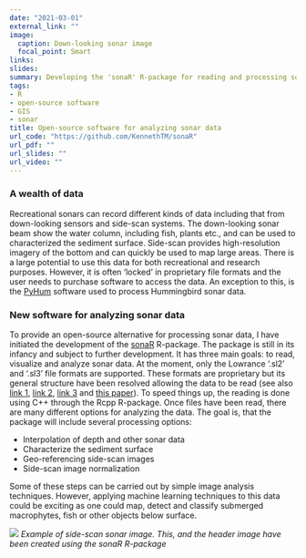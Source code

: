 ```yaml
---
date: "2021-03-01"
external_link: ""
image: 
  caption: Down-looking sonar image
  focal_point: Smart
links:
slides: 
summary: Developing the 'sonaR' R-package for reading and processing sonar data
tags:
- R
- open-source software
- GIS
- sonar
title: Open-source software for analyzing sonar data
url_code: "https://github.com/KennethTM/sonaR"
url_pdf: ""
url_slides: ""
url_video: ""
---
```


### A wealth of data

Recreational sonars can record different kinds of data including that from down-looking sensors and side-scan systems. The down-looking sonar beam show the water column, including fish, plants etc., and can be used to characterized the sediment surface. Side-scan provides high-resolution imagery of the bottom and can quickly be used to map large areas. There is a large potential to use this data for both recreational and research purposes. However, it is often 'locked' in proprietary file formats and the user needs to purchase software to access the data. An exception to this, is the [PyHum](https://github.com/dbuscombe-usgs/PyHum) software used to process Hummingbird sonar data.

### New software for analyzing sonar data

To provide an open-source alternative for processing sonar data, I have initiated the development of the [sonaR](https://github.com/KennethTM/sonaR) R-package. The package is still in its infancy and subject to further development. It has three main goals: to read, visualize and analyze sonar data. At the moment, only the Lowrance '.sl2' and '.sl3' file formats are supported. These formats are proprietary but its general structure have been resolved allowing the data to be read (see also [link 1](https://github.com/hrbrmstr/arabia), [link 2](https://github.com/opensounder/sounder-log-formats), [link 3](https://github.com/opensounder/python-sllib) and [this paper](https://www.mdpi.com/2220-9964/9/3/149)). To speed things up, the reading is done using C++ through the Rcpp R-package. Once files have been read, there are many different options for analyzing the data. The goal is, that the package will include several processing options:

  * Interpolation of depth and other sonar data
  * Characterize the sediment surface 
  * Geo-referencing side-scan images
  * Side-scan image normalization

Some of these steps can be carried out by simple image analysis techniques. However, applying machine learning techniques to this data could be exciting as one could map, detect and classify submerged macrophytes, fish or other objects below surface.

![](/img/sidescan_cut.png)
*Example of side-scan sonar image. This, and the header image have been created using the sonaR R-package*
